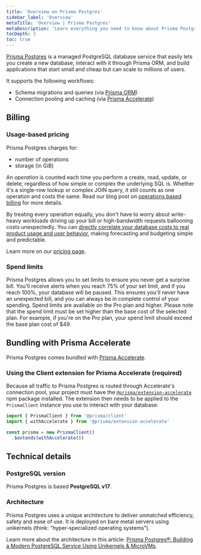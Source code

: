 ```yaml
---
title: 'Overview on Prisma Postgres'
sidebar_label: 'Overview'
metaTitle: 'Overview | Prisma Postgres'
metaDescription: 'Learn everything you need to know about Prisma Postgres.'
tocDepth: 3
toc: true
---
```


[Prisma Postgres](https://www.prisma.io/postgres?utm_source=docs) is a managed PostgreSQL database service that easily lets you create a new database, interact with it through Prisma ORM, and build applications that start small and cheap but can scale to millions of users.

It supports the following workflows:

- Schema migrations and queries (via [Prisma ORM](https://www.prisma.io/orm))
- Connection pooling and caching (via [Prisma Accelerate](https://www.prisma.io/accelerate))

## Billing 

### Usage-based pricing

Prisma Postgres charges for:
- number of operations
- storage (in GiB)

An _operation_ is counted each time you perform a create, read, update, or delete, regardless of how simple or complex the underlying SQL is. Whether it's a single-row lookup or complex JOIN query, it still counts as one operation and costs the same. Read our blog post on [operations based billing](https://www.prisma.io/blog/operations-based-billing?utm_source=docs) for more details.

By treating every operation equally, you don't have to worry about write-heavy workloads driving up your bill or high-bandwidth requests ballooning costs unexpectedly. You can [directly correlate your database costs to real product usage and user behavior](/postgres/more/faq#is-there-a-sample-workload-to-estimate-my-expected-charges), making forecasting and budgeting simple and predictable.

Learn more on our [pricing page](https://www.prisma.io/pricing).

### Spend limits

Prisma Postgres allows you to set limits to ensure you never get a surprise bill. You'll receive alerts when you reach 75% of your set limit, and if you reach 100%, your database will be paused. This ensures you'll never have an unexpected bill, and you can always be in complete control of your spending.
Spend limits are available on the Pro plan and higher. Please note that the spend limit must be set higher than the base cost of the selected plan. For example, if you're on the Pro plan, your spend limit should exceed the base plan cost of $49.

## Bundling with Prisma Accelerate

Prisma Postgres comes bundled with [Prisma Accelerate](/accelerate). 

### Using the Client extension for Prisma Accelerate (required)

Because all traffic to Prisma Postgres is routed through Accelerate's connection pool, your project must have the [`@prisma/extension-accelerate`](https://www.npmjs.com/package/@prisma/extension-accelerate) npm package installed. The extension then needs to be applied to the `PrismaClient` instance you use to interact with your database:

```ts
import { PrismaClient } from '@prisma/client'
import { withAccelerate } from '@prisma/extension-accelerate'

const prisma = new PrismaClient()
  .$extends(withAccelerate())
```

## Technical details

### PostgreSQL version

Prisma Postgres is based **PostgreSQL v17**.

### Architecture

Prisma Postgres uses a unique architecture to deliver unmatched efficiency, safety and ease of use. It is deployed on bare metal servers using unikernels (think: "hyper-specialized operating systems").

Learn more about the architecture in this article: [Prisma Postgres®: Building a Modern PostgreSQL Service Using Unikernels & MicroVMs](https://pris.ly/ppg-early-access?utm_source=docs).
